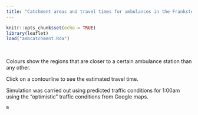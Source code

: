 ```yaml
---
title: "Catchment areas and travel times for ambulances in the Frankston region"
---
```


```r
knitr::opts_chunk$set(echo = TRUE)
library(leaflet)
load("ambcatchment.Rda")
```
<br>

Colours show the regions that are closer to a certain ambulance station than any other.

Click on a contourline to see the estimated travel time. 

Simulation was carried out using predicted traffic conditions for 1:00am using the "optimistic" traffic conditions
from Google maps.

```r
m
```


